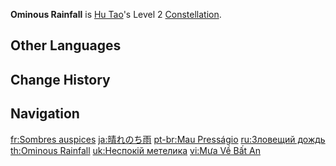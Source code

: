 {{Constellation Infobox
|image       = Constellation Ominous Rainfall.png
|description = Increases the '''Blood Blossom''' DMG by an amount equal to 10% of Hu Tao's Max HP at the time the effect is applied.<br>Additionally, '''[[Spirit Soother]]''' will also apply the '''Blood Blossom''' effect.
|level       = 2
|character   = Hu Tao
|scale_att1  = Max HP
|utility1    = Additive Base DMG Bonus
|utility2    = Status to Enemy
}}
'''Ominous Rainfall''' is [[Hu Tao]]'s Level 2 [[Constellation]].

==Other Languages==
{{Other Languages
|en      = Ominous Rainfall
|zhs     = 最不安神晴又复雨
|zhs_rm  = Zuì Bù Ānshén Qíng Yòu Fù Yǔ
|zht     = 最不安神晴又復雨
|zht_rm  = Zuì Bù Ānshén Qíng Yòu Fù Yǔ
|zh_tl   = Raining Again Makes It Restless
|ja      = 晴れのち雨
|ja_rm   = Hare no Chi Ame
|ja_tl   = Bloody Rain in Fine Weather
|ko      = 비처럼 내리는 불안
|ko_rm   = Bicheoreom Naeri-neun Bul'an
|ko_tl   = Anxiety Falling Like Rain
|es      = Mal presagio
|es_tl   = Bad Omen
|fr      = Sombres auspices
|fr_tl   = Dark Auspices
|ru      = Зловещий дождь
|ru_tl   = Ominous Rain
|th      = Ominous Rainfall
|vi      = Mưa Về Bất An
|vi_tl   = 
|de      = Wetterwechsel
|de_tl   = Change in the Weather
|id      = Ominous Rainfall
|pt      = Mau Presságio
|pt_tl   = Bad Omen
|tr      = Uğursuz Yağmur
|tr_tl   = Ominous Rain
|it      = Presagio nefasto
|it_tl   = Nefarious Omen
}}

==Change History==
{{Change History|1.3}}

==Navigation==
{{Talent Navbox|Hu Tao}}

[[fr:Sombres auspices]]
[[ja:晴れのち雨]]
[[pt-br:Mau Presságio]]
[[ru:Зловещий дождь]]
[[th:Ominous Rainfall]]
[[uk:Неспокій метелика]]
[[vi:Mưa Về Bất An]]